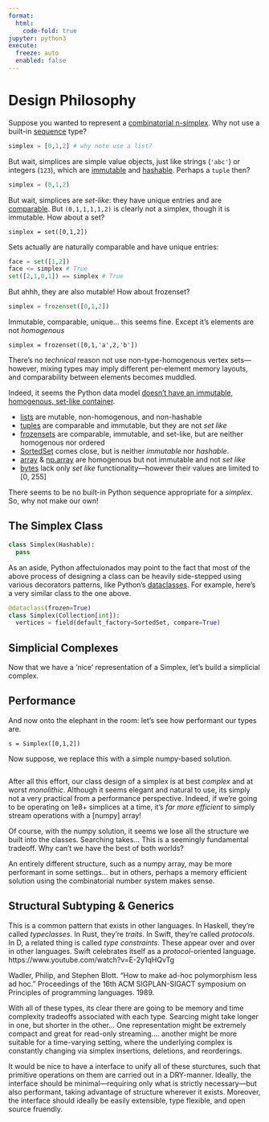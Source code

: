 ```yaml
---
format:
  html:
    code-fold: true
jupyter: python3
execute: 
  freeze: auto
  enabled: false
---
```


# Design Philosophy

Suppose you wanted to represent a [combinatorial n-simplex](https://en.wikipedia.org/wiki/Abstract_simplicial_complex). Why not use a built-in [sequence](https://docs.python.org/3/glossary.html#term-sequence) type?

```python
simplex = [0,1,2] # why note use a list? 
```

But wait, simplices are simple value objects, just like strings (`'abc'`) or integers (`123`), which are [immutable](https://docs.python.org/3/faq/design.html#why-are-python-strings-immutable) and [hashable](https://docs.python.org/3/library/collections.abc.html#collections.abc.Hashable). Perhaps a `tuple` then? 

```python
simplex = (0,1,2)
```

But wait, simplices are _set-like_: they have unique entries and are [comparable](https://portingguide.readthedocs.io/en/latest/comparisons.html). But `(0,1,1,1,1,2)` is clearly not a simplex, though it is immutable. How about a set?

```
simplex = set([0,1,2])
```

Sets actually are naturally comparable and have unique entries: 

```python
face = set([1,2])
face <= simplex # True
set([2,1,0,1]) == simplex # True 
```

But ahhh, they are also mutable! How about frozenset? 

```python
simplex = frozenset([0,1,2])
```

Immutable, comparable, unique... this seems fine. Except it's elements are not _homogenous_ 

```
simplex = frozenset([0,1,'a',2,'b'])
```

There's no *technical* reason not use non-type-homogenous vertex sets---however, mixing types may imply different per-element memory layouts, and comparability between elements becomes muddled. 

Indeed, it seems the Python data model [doesn't have an immutable, homogenous, set-like container](https://stackoverflow.com/questions/66874287/python-data-model-type-protocols-magic-methods). 

- [lists](https://docs.python.org/3/library/stdtypes.html#lists) are mutable, non-homogenous, and non-hashable
- [tuples](https://docs.python.org/3/library/stdtypes.html#tuples) are comparable and immutable, but they are not _set like_
- [frozensets](https://docs.python.org/3/library/stdtypes.html#frozenset) are comparable, immutable, and set-like, but are neither homogenous nor ordered
- [SortedSet](https://grantjenks.com/docs/sortedcontainers/sortedset.html) comes close, but is neither _immutable_ nor _hashable_.
- [array](https://docs.python.org/3/library/array.html) & [np.array](https://numpy.org/doc/stable/reference/generated/numpy.array.html) are homogenous but not immutable and not _set like_
- [bytes](https://docs.python.org/3/library/stdtypes.html#bytes) lack only _set like_ functionality---however their values are limited to [0, 255]

There seems to be no built-in Python sequence appropriate for a _simplex_. So, why not make our own! 

## The Simplex Class

```python
class Simplex(Hashable):
  pass
```


As an aside, Python affectuionados may point to the fact that most of the above process of designing a class can be heavily side-stepped using various decorators patterns, like Python's [dataclasses](https://docs.python.org/3/library/dataclasses.html). For example, here's a very similar class to the one above. 

```python
@dataclass(frozen=True)
class Simplex(Collection[int]):
  vertices = field(default_factory=SortedSet, compare=True) 
```

## Simplicial Complexes 

Now that we have a 'nice' representation of a Simplex, let's build a simplicial complex. 

## Performance

And now onto the elephant in the room: let's see how performant our types are. 

```code-block

s = Simplex([0,1,2])

```

Now suppose, we replace this with a simple numpy-based solution. 

```code-block

```

After all this effort, our class design of a simplex is at best _complex_ and at worst _monolithic_. Although it seems elegant and natural to use, its simply not a very practical from a performance perspective. Indeed, if we're going to be operating on 1e8+ simplices at a time, it's _far more efficient_ to simply stream operations with a \[numpy\] array!

Of course, with the numpy solution, it seems we lose all the structure we built into the classes. Searching takes... This is a seemingly fundamental tradeoff. Why can't we have the best of both worlds?

An entirely different structure, such as a numpy array, may be more performant in some settings... but in others, perhaps a memory efficient solution using the combinatorial number system makes sense. 

## Structural Subtyping & Generics


This is a common pattern that exists in other languages. In Haskell, they're called _typeclasses_. In Rust, they're _traits_. In Swift, they're called _protocols_. In D, a related thing is called _type constraints_. These appear over and over in other languages. Swift celebrates itself as a _protocol_-oriented language. 
https://www.youtube.com/watch?v=E-2y1qHQvTg

Wadler, Philip, and Stephen Blott. "How to make ad-hoc polymorphism less ad hoc." Proceedings of the 16th ACM SIGPLAN-SIGACT symposium on Principles of programming languages. 1989.

With all of these types, its clear there are going to be memory and time complexity tradeoffs associated with each type. Searcing might take longer in one, but shorter in the other... One representation might be extremely compact and great for read-only streaming.... another might be more suitable for a time-varying setting, where the underlying complex is constantly changing via simplex insertions, deletions, and reorderings. 

It would be nice to have a interface to unify all of these sturctures, such that primitive operations on them are carried out in a DRY-manner. Ideally, the interface should be minimal---requiring only what is strictly necessary---but also performant, taking advantage of structure wherever it exists. Moreover, the interface should ideally be easily extensible, type flexible, and open source fruendly. 